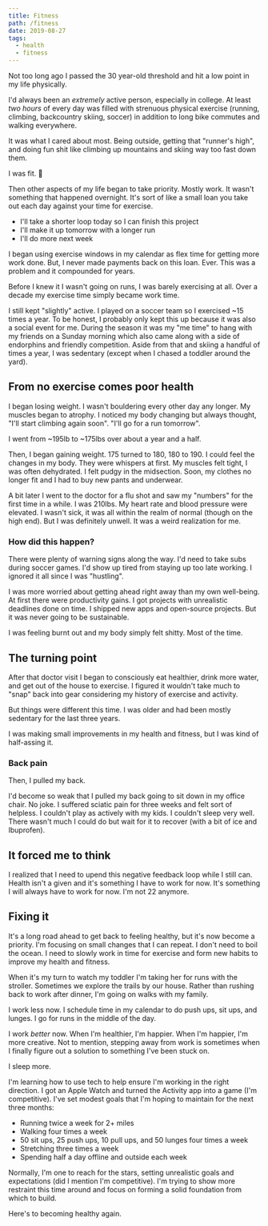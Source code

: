 ```yaml
---
title: Fitness
path: /fitness
date: 2019-08-27
tags:
  - health
  - fitness
---
```


Not too long ago I passed the 30 year-old threshold and hit a low point in my life physically.

I'd always been an _extremely_ active person, especially in college. At least _two hours_ of every day was filled with strenuous physical exercise (running, climbing, backcountry skiing, soccer) in addition to long bike commutes and walking everywhere.

It was what I cared about most. Being outside, getting that "runner's high", and doing fun shit like climbing up mountains and skiing way too fast down them.

I was fit. 💪

Then other aspects of my life began to take priority. Mostly work. It wasn't something that happened overnight. It's sort of like a small loan you take out each day against your time for exercise.

- I'll take a shorter loop today so I can finish this project
- I'll make it up tomorrow with a longer run
- I'll do more next week

I began using exercise windows in my calendar as flex time for getting more work done. But, I never made payments back on this loan. Ever. This was a problem and it compounded for years.

Before I knew it I wasn't going on runs, I was barely exercising at all. Over a decade my exercise time simply became work time.

I still kept "slightly" active. I played on a soccer team so I exercised ~15 times a year. To be honest, I probably only kept this up because it was also a social event for me. During the season it was my "me time" to hang with my friends on a Sunday morning which also came along with a side of endorphins and friendly competition. Aside from that and skiing a handful of times a year, I was sedentary (except when I chased a toddler around the yard).

## From no exercise comes poor health

I began losing weight. I wasn't bouldering every other day any longer. My muscles began to atrophy. I noticed my body changing but always thought, "I'll start climbing again soon". "I'll go for a run tomorrow".

I went from ~195lb to ~175lbs over about a year and a half.

Then, I began gaining weight. 175 turned to 180, 180 to 190. I could feel the changes in my body. They were whispers at first. My muscles felt tight, I was often dehydrated. I felt pudgy in the midsection. Soon, my clothes no longer fit and I had to buy new pants and underwear.

A bit later I went to the doctor for a flu shot and saw my "numbers" for the first time in a while. I was 210lbs. My heart rate and blood pressure were elevated. I wasn't sick, it was all within the realm of normal (though on the high end). But I was definitely unwell. It was a weird realization for me.

### How did this happen?

There were plenty of warning signs along the way. I'd need to take subs during soccer games. I'd show up tired from staying up too late working. I ignored it all since I was "hustling".

I was more worried about getting ahead right away than my own well-being. At first there were productivity gains. I got projects with unrealistic deadlines done on time. I shipped new apps and open-source projects. But it was never going to be sustainable.

I was feeling burnt out and my body simply felt shitty. Most of the time.

## The turning point

After that doctor visit I began to consciously eat healthier, drink more water, and get out of the house to exercise. I figured it wouldn't take much to "snap" back into gear considering my history of exercise and activity.

But things were different this time. I was older and had been mostly sedentary for the last three years.

I was making small improvements in my health and fitness, but I was kind of half-assing it.

### Back pain

Then, I pulled my back.

I'd become so weak that I pulled my back going to sit down in my office chair. No joke. I suffered sciatic pain for three weeks and felt sort of helpless. I couldn't play as actively with my kids. I couldn't sleep very well. There wasn't much I could do but wait for it to recover (with a bit of ice and Ibuprofen).

## It forced me to think

I realized that I need to upend this negative feedback loop while I still can. Health isn't a given and it's something I have to work for now. It's something I will always have to work for now. I'm not 22 anymore.

## Fixing it

It's a long road ahead to get back to feeling healthy, but it's now become a priority. I'm focusing on small changes that I can repeat. I don't need to boil the ocean. I need to slowly work in time for exercise and form new habits to improve my health and fitness.

When it's my turn to watch my toddler I'm taking her for runs with the stroller. Sometimes we explore the trails by our house. Rather than rushing back to work after dinner, I'm going on walks with my family.

I work less now. I schedule time in my calendar to do push ups, sit ups, and lunges. I go for runs in the middle of the day.

I work _better_ now. When I'm healthier, I'm happier. When I'm happier, I'm more creative. Not to mention, stepping away from work is sometimes when I finally figure out a solution to something I've been stuck on.

I sleep more.

I'm learning how to use tech to help ensure I'm working in the right direction. I got an Apple Watch and turned the Activity app into a game (I'm competitive). I've set modest goals that I'm hoping to maintain for the next three months:

- Running twice a week for 2+ miles
- Walking four times a week
- 50 sit ups, 25 push ups, 10 pull ups, and 50 lunges four times a week
- Stretching three times a week
- Spending half a day offline and outside each week

Normally, I'm one to reach for the stars, setting unrealistic goals and expectations (did I mention I'm competitive). I'm trying to show more restraint this time around and focus on forming a solid foundation from which to build.

Here's to becoming healthy again.
